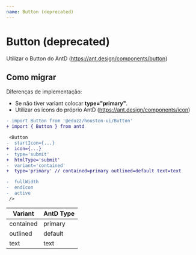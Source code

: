 ```yaml
---
name: Button (deprecated)
---
```





# Button (deprecated)

Utilizar o Button do AntD (https://ant.design/components/button)

## Como migrar

Diferenças de implementação:

- Se não tiver variant colocar **type="primary"**.
- Utilizar os icons do próprio AntD (https://ant.design/components/icon)

```diff
- import Button from '@eduzz/houston-ui/Button'
+ import { Button } from antd

 <Button
-  startIcon={...}
+  icon={...}
-  type='submit'
+  htmlType='submit'
-  variant='contained'
+  type='primary' // contained=primary outlined=default text=text

-  fullWidth
-  endIcon
-  active
 />

```

| Variant   | AntD Type |
| --------- | --------- |
| contained | primary   |
| outlined  | default   |
| text      | text      |
